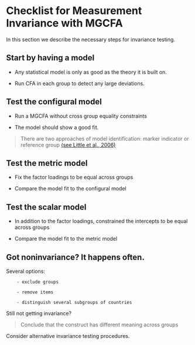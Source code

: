 # Checklist for Measurement Invariance with MGCFA {#check}

In this section we describe the necessary steps for invariance testing.

## Start by having a model

* Any statistical model is only as good as the theory it is built on.

* Run CFA in each group to detect any large deviations.

## Test the configural model

* Run a MGCFA without cross group equality constraints

* The model should show a good fit.

> There are two approaches of model identification: marker indicator or reference group
[(see Little et al., 2006)](https://www.tandfonline.com/doi/abs/10.1207/s15328007sem1301_3)

## Test the metric model

* Fix the factor loadings to be equal across groups

* Compare the model fit to the configural model

## Test the scalar model

* In addition to the factor loadings, constrained the intercepts to be equal across groups

* Compare the model fit to the metric model


## Got noninvariance? It happens often.



Several options:
		
		- exclude groups
		
		- remove items
	
		- distinguish several subgroups of countries

Still not getting invariance? 

> Conclude that the construct has different meaning across groups

Consider alternative invariance testing procedures.




